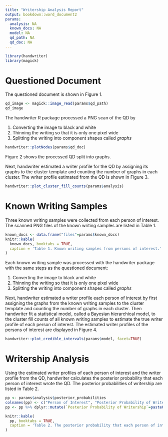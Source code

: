 ```yaml
---
title: "Writership Analysis Report"
output: bookdown::word_document2
params:
  analysis: NA
  known_docs: NA
  model: NA
  qd_path: NA
  qd_doc: NA
---
```


```r
library(handwriter)
library(magick)
```

# Questioned Document

The questioned document is shown in Figure 1.

```r
qd_image <- magick::image_read(params$qd_path)
qd_image
```

The handwriter R package processed a PNG scan of the QD by

1. Converting the image to black and white
2. Thinning the writing so that it is only one pixel wide
3. Splitting the writing into component shapes called *graphs*
```r
handwriter::plotNodes(params$qd_doc)
```

Figure 2 shows the processed QD split into graphs.

Next, handwriter estimated a writer profile for the QD by assigning its graphs to the cluster template
and counting the number of graphs in each cluster. The writer profile estimated from the QD is shown in Figure 3.
```r
handwriter::plot_cluster_fill_counts(params$analysis)
```

# Known Writing Samples
Three known writing samples were collected from each person of interest. The scanned PNG files of the known writing samples are listed in Table 1.
```r
known_docs <- data.frame("files"=params$known_docs)
knitr::kable(
  known_docs, booktabs = TRUE,
  caption = 'Table 1. Known writing samples from persons of interest.'
)
```

Each known writing sample was processed with the handwriter package with the same steps as the questioned document:

1. Converting the image to black and white
2. Thinning the writing so that it is only one pixel wide
3. Splitting the writing into component shapes called *graphs*

Next, handwriter estimated a writer profile each person of interest by first assigning the graphs from the known writing samples to the cluster template and counting the number of graphs in each cluster. Then handwriter fit a statistical model, called a Bayesian hierarchical model, to the cluster fill counts of all known writing samples to estimate the true writer profile of each person of interest. The estimated writer profiles of the persons of interest are displayed in Figure 4.
```r
handwriter::plot_credible_intervals(params$model, facet=TRUE)
```

# Writership Analysis
Using the estimated writer profiles of each person of interest and the writer profile from the QD, handwriter calculates the posterior probability that each person of interest wrote the QD. The posterior probabilities of writership are listed in Table 2.
```r
pp <- params$analysis$posterior_probabilities
colnames(pp) <- c("Person of Interest", "Posterior Probability of Writership")
pp <- pp %>% dplyr::mutate(`Posterior Probability of Writership`=paste0(100*`Posterior Probability of Writership`, "%"))

knitr::kable(
  pp, booktabs = TRUE,
  caption = 'Table 2. The posterior probability that each person of interest wrote the questioned document.'
)
```

